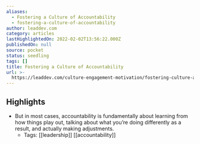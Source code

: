 ```yaml
---
aliases:
  - Fostering a Culture of Accountability
  - fostering-a-culture-of-accountability
author: leaddev.com
category: articles
lastHighlightedOn: 2022-02-02T13:56:22.000Z
publishedOn: null
source: pocket
status: seedling
tags: []
title: Fostering a Culture of Accountability
url: >-
  https://leaddev.com/culture-engagement-motivation/fostering-culture-accountability
---
```

## Highlights

- But in most cases, accountability is fundamentally about learning from how things play out, talking about what you’re doing differently as a result, and actually making adjustments.
    - Tags: [[leadership]] [[accountability]]
